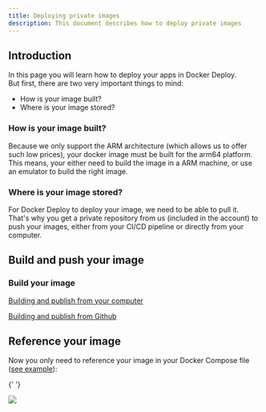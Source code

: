 ```yaml
---
title: Deploying private images
description: This document describes how to deploy private images
---
```


## Introduction

In this page you will learn how to deploy your apps in Docker Deploy.  
But first, there are two very important things to mind:

- How is your image built?
- Where is your image stored?

### How is your image built?

Because we only support the ARM architecture (which allows us to offer such low prices), your docker image must be built for the arm64 platform. This means, your either need to build the image in a ARM machine, or use an emulator to build the right image.

### Where is your image stored?

For Docker Deploy to deploy your image, we need to be able to pull it. That's why you get a private repository from us (included in the account) to push your images, either from your CI/CD pipeline or directly from your computer.

## Build and push your image

### Build your image

[Building and publish from your computer](/deploying-private-images-local)

[Building and publish from Github](/deploying-private-images-github)

## Reference your image

Now you only need to reference your image in your Docker Compose file ([see example](https://github.com/jclapadula/docker-deploy/blob/main/templates/.yourApp.yml)):

{' '}

<img src="/images/docs/custom-image-tag.png" />

